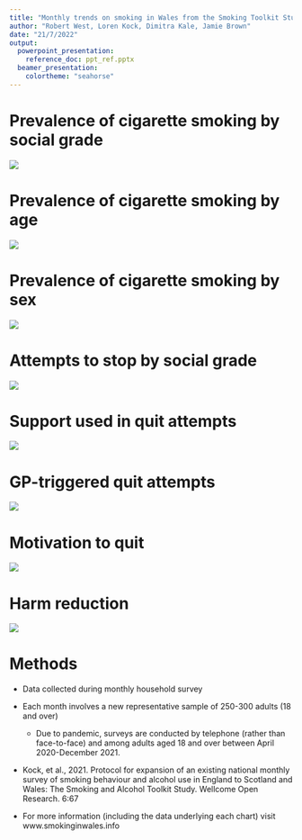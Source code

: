 ---
title: "Monthly trends on smoking in Wales from the Smoking Toolkit Study"
author: "Robert West, Loren Kock, Dimitra Kale, Jamie Brown"
date: "21/7/2022"
output:
  powerpoint_presentation: 
    reference_doc: ppt_ref.pptx
  beamer_presentation: 
    colortheme: "seahorse"
---

# Prevalence of cigarette smoking by social grade

![](C:\Toolkit merge files\R Script\Slides\Wales\Monthly\cigsmok_wal.png)

# Prevalence of cigarette smoking by age

![](C:\Toolkit merge files\R Script\Slides\Wales\Monthly\cigsmok_wal_age.png)

# Prevalence of cigarette smoking by sex

![](C:\Toolkit merge files\R Script\Slides\Wales\Monthly\cigsmok_wal_sex.png)

# Attempts to stop by social grade

![](C:\Toolkit merge files\R Script\Slides\Wales\Monthly\quit_attempt_wal.png)

# Support used in quit attempts

![](C:\Toolkit merge files\R Script\Slides\Wales\Monthly\support_wal.png)

# GP-triggered quit attempts

![](C:\Toolkit merge files\R Script\Slides\Wales\Monthly\gp_wal.png)

# Motivation to quit

![](C:\Toolkit merge files\R Script\Slides\Wales\Monthly\motiv_wal.png)

# Harm reduction
![](C:\Toolkit merge files\R Script\Slides\Wales\Monthly\harm_reduction_wal.png)

# Methods

- Data collected during monthly household survey

- Each month involves a new representative sample of 250-300 adults (18 and over)

  - Due to pandemic, surveys are conducted by telephone (rather than face-to-face) and among adults aged 18 and over between April 2020-December 2021.

- Kock, et al., 2021. Protocol for expansion of an existing national monthly survey of smoking behaviour and alcohol use in England to Scotland and Wales: The Smoking and Alcohol Toolkit Study. Wellcome Open Research. 6:67

- For more information (including the data underlying each chart) visit www.smokinginwales.info


